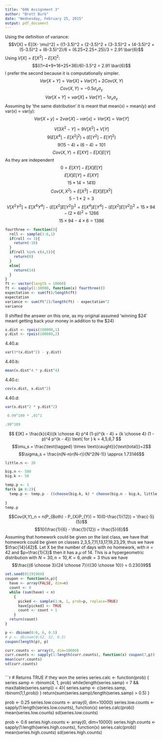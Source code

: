 ```yaml
---
title: "606 Assignment 3"
author: "Brett Burk"
date: "Wednesday, February 25, 2015"
output: pdf_document
---
```

\textbf{4.24.i} Using the definition of variance:
$$V[X] = E[(X- \mu)^2] = ((1-3.5)^2 + (2-3.5)^2 + (3-3.5)^2 + (4-3.5)^2 + (5-3.5)^2 + (6-3.5)^2)/6 = (6.25+2.25+.25)/3 = 2.91 \bar{6}$$
\textbf{4.24.ii} Using $V[X] = E[X^2] - E[X]^2$:
$$((1+4+9+16+25+36)/6)-3.5^2 = 2.91 \bar{6}$$ I prefer the second because it is computationally simpler. \newline
\textbf{4.36}
$$Var[X+Y] = Var[X] + Var[Y] + 2 Cov(X,Y)$$
$$Cov(X,Y) = -0.5\sigma_x \sigma_y$$
$$Var[X+Y] = var[X] + Var[Y] - 1 \sigma_x \sigma_y$$
Assuming by 'the same distribution' it is meant that mean(x) = mean(y) and var(x) = var(y):
$$Var[X+y]=2var[X] - var[x] = Var[X] = Var[Y]$$

\textbf{4.40.a} $$V[3X^2 - Y] = 9V[X^2] + V[Y]$$
$$9(E[X^4] - E[X^2]^2) + (E[Y^2] - E[Y]^2)$$
$$9(15-4)+(6-4)=101$$
\textbf{4.40.b} $$Cov(X,Y) = E[XY] - E[X]E[Y]$$
As they are independent
$$0 = E[XY] - E[X]E[Y]$$
$$E[X]E[Y] = E[XY]$$
$$15*14 = 1410$$
\textbf{4.40.c} $$Cov(X,X^2) = E[X^3] - E[X]E[X^2]$$
$$5-1*2 = 3$$
\textbf{4.40.d} $$V[X^2 Y^2] = E[X^4 Y^4] - (E[X^2]E[Y^2])^2=E[X^4]E[Y^4]-(E[X^2]E[Y^2])^2=15 \times 94 - (2 \times 6)^2 = 1266$$
$$15 \times 94 - 4 \times 6 = 1386$$
\textbf{4.56}
```r
fourthree <- function(){
  roll <- sample(1:6,1)
  if(roll <= 3){
    return(-10)
  }
  if(roll %in% c(4,5)){
    return(0)
  }
  else{
    return(14)
  }
}
ft <- vector(length = 10000)
ft <- sapply(1:10000, function(x) fourthree())
expectation <- sum(ft)/length(ft)
expectation
variance <- sum(ft^2)/length(ft) - expectation^2
variance
```
(I shifted the answer on this one, as my original assumed 'winning $24' meant getting back your money in addition to the $24)
\textbf{4.58}
```r
x.dist <- rpois(100000,1)
y.dist <- rpois(100000,2)
```
4.40.a:
```r
var(3*(x.dist^2) - y.dist)
```
4.40.b:
```r
mean(x.dist^4 * y.dist^4)
```
4.40.c:
```r
cov(x.dist, x.dist^2)
```
4.40.d:
```r
var(x.dist^2 * y.dist^2)
```
\textbf{5.4.a}
```r
 0.99^109 * .01^1
```
\textbf{5.4.b}
```r
.99^109
```
\textbf{5.4.c} \newline
100
\newline

\textbf{5.12}
$$
E[K] = \frac{k}{4}({k \choose 4} p^4 (1-p)^{k - 4} + {k \choose 4} (1 - p)^4 p^{k - 4})  \text{ for } k = 4,5,6,7
$$
\textbf{5.20.a} $$\mu_s = \frac{\text{tagged} \times \text{caught}}{\text{total}}=2$$
$$\sigma_s = \frac{n(N-n)r(N-r)}{N^2(N-1)} \approx 1.73146$$
\textbf{5.20.b}
```r
little.n <- 20

big.n <- 500
big.k <- 50

temp.p <- 1
for(k in 0:2){
  temp.p <- temp.p - ((choose(big.k, k) * choose(big.n - big.k, little.n - k))/choose(big.n, little.n))
  
}
temp.p
```
\textbf{5.28.a}
$$Cov(X,Y)_n = n(P_{Both} - P_{X}P_{Y}) = 10(0-\frac{1}{12}) = \frac{-5}{5}$$
\textbf{5.28.b} $$10(\frac{1}{6} - \frac{1}{12}) = \frac{5}{6}$$
\textbf{5.32} Assuming that homework could be given on the last class, we have that homework could be given on classes 2,3,5,7,11,13,17,19,23,29, thus we have $\frac{14}{42}$. \newline
Let X be the number of days with no homework, with $n=42$ and $p=\frac{1}{3}$ then it has a $\mu$ of 14. \newline \newline
\textbf{5.34} This is a hypergeometric distribution with $N=30, n=10, K=6, and k=3$ thus we have $$\frac{{6 \choose 3}{24 \choose 7}}{{30 \choose 10}} = 0.23039$$
\textbf{5.38}
```r
set.seed(01191984)
coupon <- function(n,p){
  have <- array(FALSE, dim=n)
  count <- 0
  while (sum(have) < n)
    {
      picked <- sample(1:n, 1, prob=p, replace=TRUE)
      have[picked] <- TRUE
      count <- count + 1
    }
  return(count)
}

p <- dbinom(0:6, 6, 0.5)
# p <- dbinom(0:52, 52, 0.5)
coupon(length(p), p)

curr.counts <- array(0, dim=10000)
curr.counts <- sapply(1:length(curr.counts), function(x) coupon(7,p))
mean(curr.counts)
sd(curr.counts)



```
\textbf{5.39}
```r
# Returns TRUE if they won the series
series.calc <- function(prob) {
  series.samp <- rbinom(4, 1, prob)
  while(length(series.samp) < 7 && max(table(series.samp)) < 4){
    series.samp <- c(series.samp, rbinom(1,1,prob))
  }
  return(sum(series.samp)/length(series.samp) > 0.5)
}

prob <- 0.25
series.low.counts <- array(0, dim=10000)
series.low.counts <- sapply(1:length(series.low.counts), function(x) series.calc(prob))
mean(series.low.counts)
sd(series.low.counts)

prob <- 0.6
series.high.counts <- array(0, dim=10000)
series.high.counts <- sapply(1:length(series.high.counts), function(x) series.calc(prob))
mean(series.high.counts)
sd(series.high.counts)
